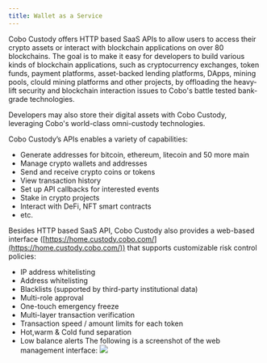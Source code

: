 ```yaml
---
title: Wallet as a Service
---
```


Cobo Custody offers HTTP based SaaS APIs to allow users to access their crypto assets
or interact with blockchain applications on over 80 blockchains. The goal is to
make it easy for developers to build various kinds of blockchain applications,
such as cryptocurrency exchanges, token funds, payment platforms, asset-backed
lending platforms, DApps, mining pools, clould mining platforms and other
projects, by offloading the heavy-lift security and blockchain interaction
issues to Cobo's battle tested bank-grade technologies.

Developers may also store their digital assets with Cobo Custody, leveraging
Cobo's world-class omni-custody technologies.

Cobo Custody’s APIs enables a variety of capabilities:

- Generate addresses for bitcoin, ethereum, litecoin and 50 more main
- Manage crypto wallets and addresses
- Send and receive crypto coins or tokens
- View transaction history
- Set up API callbacks for interested events
- Stake in crypto projects
- Interact with DeFi, NFT smart contracts
- etc.

Besides HTTP based SaaS API, Cobo Custody also provides a web-based interface
([https://home.custody.cobo.com/](https://home.custody.cobo.com/)) that
supports customizable risk control policies:

- IP address whitelisting
- Address whitelisting
- Blacklists (supported by third-party institutional data)
- Multi-role approval
- One-touch emergency freeze
- Multi-layer transaction verification
- Transaction speed / amount limits for each token
- Hot,warm & Cold fund separation
- Low balance alerts
  The following is a screenshot of the web management interface:
  <img src="/images/webhomeEN.png"/>
